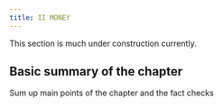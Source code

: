 ```yaml
---
title: II MONEY
---
```


::: callout-note
This section is much under construction currently.
:::

## Basic summary of the chapter

Sum up main points of the chapter and the fact checks
